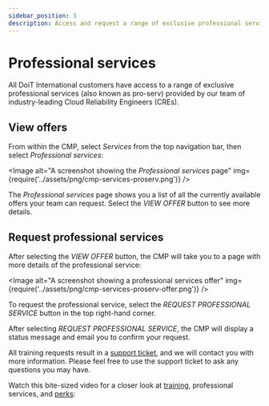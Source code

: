 ```yaml
---
sidebar_position: 3
description: Access and request a range of exclusive professional services
---
```


# Professional services

All DoiT International customers have access to a range of exclusive professional services (also known as pro-serv) provided by our team of industry-leading Cloud Reliability Engineers (CREs).

## View offers

From within the CMP, select _Services_ from the top navigation bar, then select _Professional services_:


<Image
  alt="A screenshot showing the _Professional services_ page"
  img={require('../assets/png/cmp-services-proserv.png')}
/>

The _Professional services_ page shows you a list of all the currently available offers your team can request. Select the _VIEW OFFER_ button to see more details.

## Request professional services

After selecting the _VIEW OFFER_ button, the CMP will take you to a page with more details of the professional service:

<Image
  alt="A screenshot showing a professional services offer"
  img={require('../assets/png/cmp-services-proserv-offer.png')}
/>

To request the professional service, select the _REQUEST PROFESSIONAL SERVICE_ button in the top right-hand corner.

After selecting _REQUEST PROFESSIONAL SERVICE_, the CMP will display a status message and email you to confirm your request.

All training requests result in a [support ticket](consulting-support/index.mdx), and we will contact you with more information. Please feel free to use the support ticket to ask any questions you may have.

Watch this bite-sized video for a closer look at [training](training.mdx), professional services, and [perks](perks.mdx):


<LoomEmbed id="9ff183270cb84e32817818589a80d37e" />
